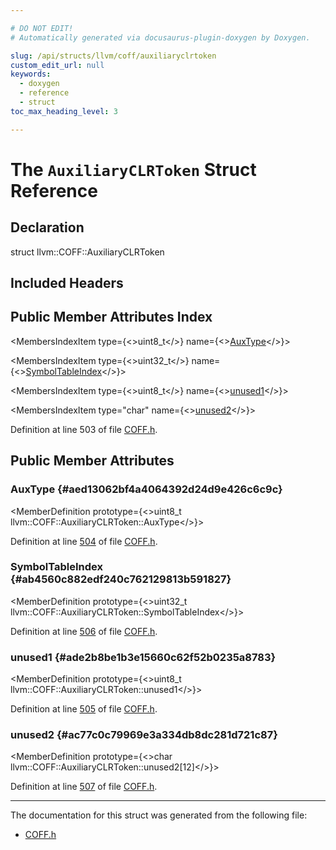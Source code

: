 ```yaml
---

# DO NOT EDIT!
# Automatically generated via docusaurus-plugin-doxygen by Doxygen.

slug: /api/structs/llvm/coff/auxiliaryclrtoken
custom_edit_url: null
keywords:
  - doxygen
  - reference
  - struct
toc_max_heading_level: 3

---
```





# The `AuxiliaryCLRToken` Struct Reference

<DoxygenPage pluginConfig={pluginConfig}>



## Declaration

<CodeBlock>struct llvm::COFF::AuxiliaryCLRToken</CodeBlock>

## Included Headers

<IncludesList>
<IncludesListItem
  filePath="llvm/BinaryFormat/COFF.h"
  permalink="/docs/api/files/include/include/llvm/include/llvm/binaryformat/coff-h"
  isLocal="true" />
</IncludesList>

## Public Member Attributes Index

<MembersIndex>

<MembersIndexItem
  type={<>uint8&#95;t</>}
  name={<><a href="#aed13062bf4a4064392d24d9e426c6c9c">AuxType</a></>}>
</MembersIndexItem>

<MembersIndexItem
  type={<>uint32&#95;t</>}
  name={<><a href="#ab4560c882edf240c762129813b591827">SymbolTableIndex</a></>}>
</MembersIndexItem>

<MembersIndexItem
  type={<>uint8&#95;t</>}
  name={<><a href="#ade2b8be1b3e15660c62f52b0235a8783">unused1</a></>}>
</MembersIndexItem>

<MembersIndexItem
  type="char"
  name={<><a href="#ac77c0c79969e3a334db8dc281d721c87">unused2</a></>}>
</MembersIndexItem>

</MembersIndex>


Definition at line 503 of file <a href="/docs/api/files/include/include/llvm/include/llvm/binaryformat/coff-h">COFF.h</a>.

<SectionDefinition>

## Public Member Attributes

### AuxType {#aed13062bf4a4064392d24d9e426c6c9c}

<MemberDefinition
  prototype={<>uint8&#95;t llvm::COFF::AuxiliaryCLRToken::AuxType</>}>

Definition at line <a href="/docs/api/files/include/include/llvm/include/llvm/binaryformat/coff-h/#l00504">504</a> of file <a href="/docs/api/files/include/include/llvm/include/llvm/binaryformat/coff-h">COFF.h</a>.
</MemberDefinition>

### SymbolTableIndex {#ab4560c882edf240c762129813b591827}

<MemberDefinition
  prototype={<>uint32&#95;t llvm::COFF::AuxiliaryCLRToken::SymbolTableIndex</>}>

Definition at line <a href="/docs/api/files/include/include/llvm/include/llvm/binaryformat/coff-h/#l00506">506</a> of file <a href="/docs/api/files/include/include/llvm/include/llvm/binaryformat/coff-h">COFF.h</a>.
</MemberDefinition>

### unused1 {#ade2b8be1b3e15660c62f52b0235a8783}

<MemberDefinition
  prototype={<>uint8&#95;t llvm::COFF::AuxiliaryCLRToken::unused1</>}>

Definition at line <a href="/docs/api/files/include/include/llvm/include/llvm/binaryformat/coff-h/#l00505">505</a> of file <a href="/docs/api/files/include/include/llvm/include/llvm/binaryformat/coff-h">COFF.h</a>.
</MemberDefinition>

### unused2 {#ac77c0c79969e3a334db8dc281d721c87}

<MemberDefinition
  prototype={<>char llvm::COFF::AuxiliaryCLRToken::unused2&#91;12&#93;</>}>

Definition at line <a href="/docs/api/files/include/include/llvm/include/llvm/binaryformat/coff-h/#l00507">507</a> of file <a href="/docs/api/files/include/include/llvm/include/llvm/binaryformat/coff-h">COFF.h</a>.
</MemberDefinition>

</SectionDefinition>

<hr/>

The documentation for this struct was generated from the following file:

<ul>
<li><a href="/docs/api/files/include/include/llvm/include/llvm/binaryformat/coff-h">COFF.h</a></li>
</ul>

</DoxygenPage>
